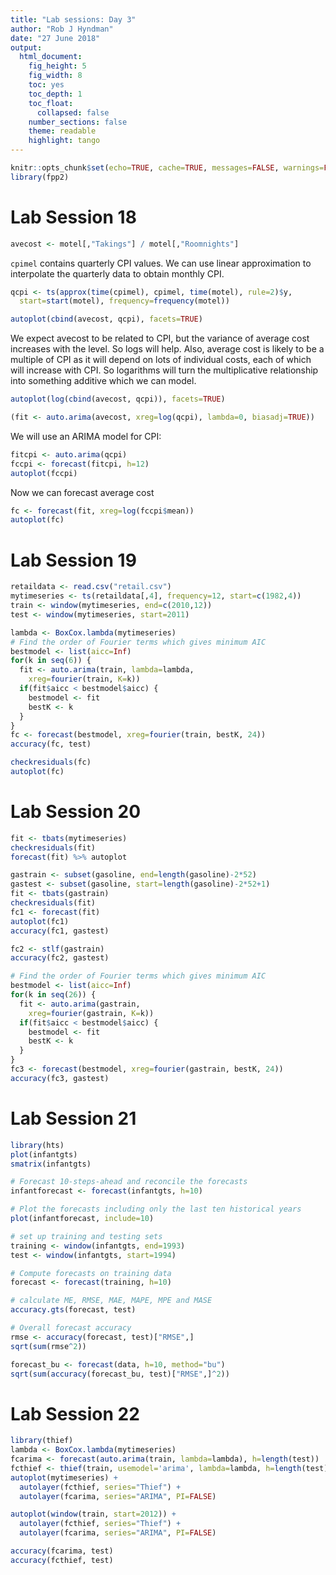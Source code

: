 ```yaml
---
title: "Lab sessions: Day 3"
author: "Rob J Hyndman"
date: "27 June 2018"
output:
  html_document:
    fig_height: 5
    fig_width: 8
    toc: yes
    toc_depth: 1
    toc_float:
      collapsed: false
    number_sections: false
    theme: readable
    highlight: tango
---
```


```r
knitr::opts_chunk$set(echo=TRUE, cache=TRUE, messages=FALSE, warnings=FALSE)
library(fpp2)
```

# Lab Session 18

```r
avecost <- motel[,"Takings"] / motel[,"Roomnights"]
```

`cpimel` contains quarterly CPI values. We can use linear approximation to interpolate the quarterly data to obtain monthly CPI.

```r
qcpi <- ts(approx(time(cpimel), cpimel, time(motel), rule=2)$y,
  start=start(motel), frequency=frequency(motel))
```

```r
autoplot(cbind(avecost, qcpi), facets=TRUE)
```

We expect avecost to be related to CPI, but the variance of average cost increases with the level. So logs will help. Also, average cost is likely to be a multiple of CPI as it will depend on lots of individual costs, each of which will increase with CPI. So logarithms will turn the multiplicative relationship into something additive which we can model.

```r
autoplot(log(cbind(avecost, qcpi)), facets=TRUE)
```

```r
(fit <- auto.arima(avecost, xreg=log(qcpi), lambda=0, biasadj=TRUE))
```

We will use an ARIMA model for CPI:

```r
fitcpi <- auto.arima(qcpi)
fccpi <- forecast(fitcpi, h=12)
autoplot(fccpi)
```

Now we can forecast average cost

```r
fc <- forecast(fit, xreg=log(fccpi$mean))
autoplot(fc)
```


# Lab Session 19


```r
retaildata <- read.csv("retail.csv")
mytimeseries <- ts(retaildata[,4], frequency=12, start=c(1982,4))
train <- window(mytimeseries, end=c(2010,12))
test <- window(mytimeseries, start=2011)
```

```r
lambda <- BoxCox.lambda(mytimeseries)
# Find the order of Fourier terms which gives minimum AIC
bestmodel <- list(aicc=Inf)
for(k in seq(6)) {
  fit <- auto.arima(train, lambda=lambda,
    xreg=fourier(train, K=k))
  if(fit$aicc < bestmodel$aicc) {
    bestmodel <- fit
    bestK <- k
  }
}
fc <- forecast(bestmodel, xreg=fourier(train, bestK, 24))
accuracy(fc, test)
```

```r
checkresiduals(fc)
autoplot(fc)
```

# Lab Session 20

```r
fit <- tbats(mytimeseries)
checkresiduals(fit)
forecast(fit) %>% autoplot
```

```r
gastrain <- subset(gasoline, end=length(gasoline)-2*52)
gastest <- subset(gasoline, start=length(gasoline)-2*52+1)
fit <- tbats(gastrain)
checkresiduals(fit)
fc1 <- forecast(fit)
autoplot(fc1)
accuracy(fc1, gastest)
```

```r
fc2 <- stlf(gastrain)
accuracy(fc2, gastest)
```

```r
# Find the order of Fourier terms which gives minimum AIC
bestmodel <- list(aicc=Inf)
for(k in seq(26)) {
  fit <- auto.arima(gastrain,
    xreg=fourier(gastrain, K=k))
  if(fit$aicc < bestmodel$aicc) {
    bestmodel <- fit
    bestK <- k
  }
}
fc3 <- forecast(bestmodel, xreg=fourier(gastrain, bestK, 24))
accuracy(fc3, gastest)
```

# Lab Session 21

```r
library(hts)
plot(infantgts)
smatrix(infantgts)

# Forecast 10-steps-ahead and reconcile the forecasts
infantforecast <- forecast(infantgts, h=10)

# Plot the forecasts including only the last ten historical years
plot(infantforecast, include=10)

# set up training and testing sets
training <- window(infantgts, end=1993)
test <- window(infantgts, start=1994)

# Compute forecasts on training data
forecast <- forecast(training, h=10)

# calculate ME, RMSE, MAE, MAPE, MPE and MASE
accuracy.gts(forecast, test)
```

```r
# Overall forecast accuracy
rmse <- accuracy(forecast, test)["RMSE",]
sqrt(sum(rmse^2))
```

```r
forecast_bu <- forecast(data, h=10, method="bu")
sqrt(sum(accuracy(forecast_bu, test)["RMSE",]^2))
```


# Lab Session 22


```r
library(thief)
lambda <- BoxCox.lambda(mytimeseries)
fcarima <- forecast(auto.arima(train, lambda=lambda), h=length(test))
fcthief <- thief(train, usemodel='arima', lambda=lambda, h=length(test))
autoplot(mytimeseries) +
  autolayer(fcthief, series="Thief") +
  autolayer(fcarima, series="ARIMA", PI=FALSE) 
```

```r
autoplot(window(train, start=2012)) +
  autolayer(fcthief, series="Thief") +
  autolayer(fcarima, series="ARIMA", PI=FALSE) 
```

```r
accuracy(fcarima, test)
accuracy(fcthief, test)
```

